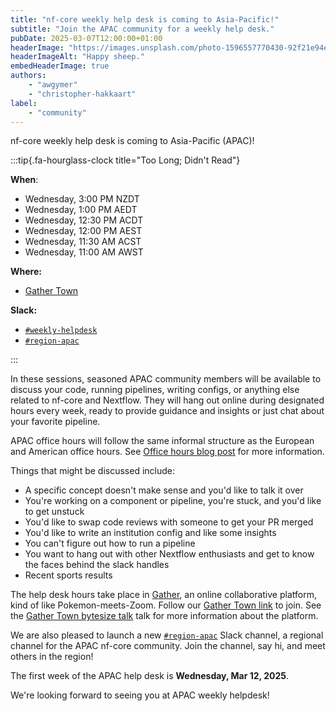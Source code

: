 ```yaml
---
title: "nf-core weekly help desk is coming to Asia-Pacific!"
subtitle: "Join the APAC community for a weekly help desk."
pubDate: 2025-03-07T12:00:00+01:00
headerImage: "https://images.unsplash.com/photo-1596557770430-92f21e94ee47"
headerImageAlt: "Happy sheep."
embedHeaderImage: true
authors:
    - "awgymer"
    - "christopher-hakkaart"
label:
    - "community"
---
```


nf-core weekly help desk is coming to Asia-Pacific (APAC)!

:::tip{.fa-hourglass-clock title="Too Long; Didn't Read"}

**When**:

- Wednesday, 3:00 PM NZDT
- Wednesday, 1:00 PM AEDT
- Wednesday, 12:30 PM ACDT
- Wednesday, 12:00 PM AEST
- Wednesday, 11:30 AM ACST
- Wednesday, 11:00 AM AWST

**Where:**

- [Gather Town](https://app.gather.town/app/b2RCFGS2cIGusuNi/nf-core-office)

**Slack:**

- [`#weekly-helpdesk`](https://nfcore.slack.com/archives/C06KSS9L8M7)
- [`#region-apac`](https://nfcore.slack.com/archives/C08DF6UQZDJ)

:::

In these sessions, seasoned APAC community members will be available to discuss your code, running pipelines, writing configs, or anything else related to nf-core and Nextflow.
They will hang out online during designated hours every week, ready to provide guidance and insights or just chat about your favorite pipeline.

APAC office hours will follow the same informal structure as the European and American office hours. See [Office hours blog post](https://nf-co.re/blog/2024/office_hours) for more information.

Things that might be discussed include:

- A specific concept doesn't make sense and you'd like to talk it over
- You're working on a component or pipeline, you're stuck, and you'd like to get unstuck
- You'd like to swap code reviews with someone to get your PR merged
- You'd like to write an institution config and like some insights
- You can't figure out how to run a pipeline
- You want to hang out with other Nextflow enthusiasts and get to know the faces behind the slack handles
- Recent sports results

The help desk hours take place in [Gather](https://gather.town/), an online collaborative platform, kind of like Pokemon-meets-Zoom.
Follow our [Gather Town link](https://app.gather.town/app/b2RCFGS2cIGusuNi/nf-core-office) to join. See the [Gather Town bytesize talk](/events/2022/bytesize-37-gathertown) talk for more information about the platform.

We are also pleased to launch a new [`#region-apac`](https://nfcore.slack.com/archives/C08DF6UQZDJ) Slack channel, a regional channel for the APAC nf-core community.
Join the channel, say hi, and meet others in the region!

The first week of the APAC help desk is **Wednesday, Mar 12, 2025**.

We're looking forward to seeing you at APAC weekly helpdesk!
